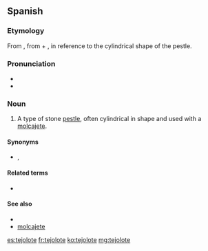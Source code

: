 ==Spanish==

===Etymology===
From {{etyl|nci|es}} {{term|texolotl|texōlōtl|lang=nci|grinding stone, pestle}}, from {{term|teci||to grind maize|lang=nci}} + {{term|olotl|ōlōtl|lang=nci|corncob}}, in reference to the cylindrical shape of the pestle.

===Pronunciation===
* {{IPA|/te.xo.ˈlo.te/|lang=es}}
* {{rhymes|ote|lang=es}}

===Noun===
{{es-noun|m}}

# {{context|Mexico}} A type of stone [[pestle]], often cylindrical in shape and used with a [[molcajete]].

====Synonyms====
* {{sense|stone pestle of a molcajete}} {{l|es|mano|g=f}}, {{l|es|pilón|g=m}}

====Related terms====
* {{l|es|olote}}

====See also====
* {{l|es|metate}}
* [[molcajete]]

[[es:tejolote]]
[[fr:tejolote]]
[[ko:tejolote]]
[[mg:tejolote]]